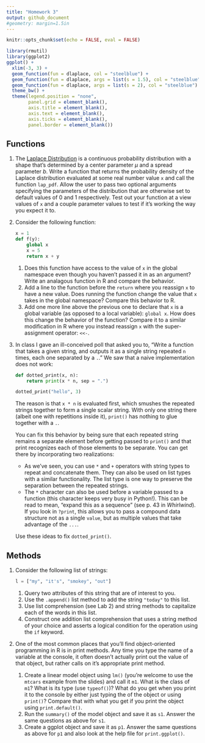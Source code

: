 ```yaml
---
title: "Homework 3"
output: github_document
#geometry: margin=1.5in
---
```


```r
knitr::opts_chunk$set(echo = FALSE, eval = FALSE)
```


```r
library(rmutil)
library(ggplot2)
ggplot() +
  xlim(-3, 3) +
  geom_function(fun = dlaplace, col = "steelblue") +
  geom_function(fun = dlaplace, args = list(s = 1.5), col = "steelblue") +
  geom_function(fun = dlaplace, args = list(s = 2), col = "steelblue") +
  theme_bw() +
  theme(legend.position = "none",
        panel.grid = element_blank(),
        axis.title = element_blank(),
        axis.text = element_blank(),
        axis.ticks = element_blank(),
        panel.border = element_blank())
```



## Functions

1. The [Laplace Distribution](https://en.wikipedia.org/wiki/Laplace_distribution) is a continuous probability distribution with a shape that's determined by a center parameter $\mu$ and a spread parameter $b$. Write a function that returns the probability density of the Laplace distribution evaluated at some real number value `x` and call the function `lap_pdf`. Allow the user to pass two optional arguments specifying the parameters of the distribution that are otherwise set to default values of 0 and 1 respectively. Test out your function at a view values of `x` and a couple parameter values to test if it's working the way you expect it to.

1. Consider the following function:

    ```python
    x = 1
    def f(y):
        global x
        x = 5
        return x + y
    
    ```

    1. Does this function have access to the value of `x` in the global namespace even though you haven't passed it in as an argument? Write an analagous function in R and compare the behavior.
    1. Add a line to the function before the `return` where you reassign `x` to have a new value. Does running the function change the value that `x` takes in the global namespace? Compare this behavior to R.
    1. Add one more line above the previous one to declare that `x` is a global variable (as opposed to a local variable): `global x`. How does this change the behavior of the function? Compare it to a similar modification in R where you instead reassign `x` with the super-assignment operator: `<<-`.
    
    

1. In class I gave an ill-conceived poll that asked you to, "Write a function that takes a given string, and outputs it as a single string repeated `n` times, each one separated by a `.`." We saw that a naive implementation does not work:

    ```python
    def dotted_print(x, n):
        return print(x * n, sep = ".")
    
    dotted_print("hello", 3)
```

    The reason is that `x * n` is evaluated first, which smushes the repeated strings together to form a single scalar string. With only one string there (albeit one with repetitions inside it), `print()` has nothing to glue together with a `.`.

    You can fix this behavior by being sure that each repeated string remains a separate element before getting passed to `print()` and that print recognizes each of those elements to be separate.  You can get there by incorporating two realizations:

    - As we've seen, you can use `*` and `+` operators with string types to repeat and concatenate them. They can also be used on list types with a similar functionality. The list type is one way to preserve the separation between the repeated strings.
    - The `*` character can also be used before a variable passed to a function (this character keeps very busy in Python!). This can be read to mean, "expand this as a sequence" (see p. 43 in *Whirlwind*). If you look in `?print`, this allows you to pass a compound data structure not as a single `value`, but as multiple values that take advantage of the `...`.

    Use these ideas to fix `dotted_print()`.

## Methods

1. Consider the following list of strings:

    ```python
    l = ["my", "it's", "smokey", "out"]
    ```

    1. Query two attributes of this string that are of interest to you.
    1. Use the `.append()` list method to add the string `"today"` to this list.
    1. Use list comprehension (see Lab 2) and string methods to capitalize each of the words in this list.
    1. Construct one addition list comprehension that uses a string method of your choice and asserts a logical condition for the operation using the `if` keyword.

1. One of the most common places that you'll find object-oriented programming in R is in print methods. Any time you type the name of a variable at the console, it often doesn't actually print out the value of that object, but rather calls on it's appropriate print method.
    1. Create a linear model object using `lm()` (you're welcome to use the `mtcars` example from the slides) and call it `m1`. What is the class of `m1`? What is its type (use `typeof()`)? What do you get when you print it to the console by either just typing the of the object or using `print()`? Compare that with what you get if you print the object using `print.default()`.
    1. Run the `summary()` of the model object and save it as `s1`. Answer the same questions as above for `s1`.
    1. Create a ggplot object and save it as `p1`. Answer the same questions as above for `p1` and also look at the help file for `print.ggplot()`.

